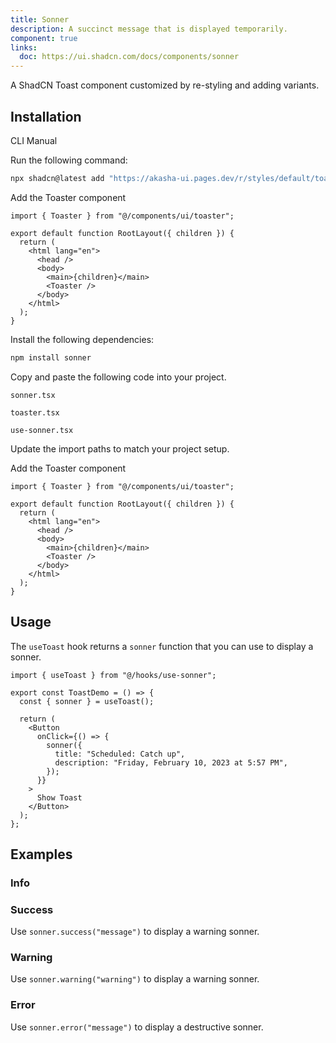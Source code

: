```yaml
---
title: Sonner
description: A succinct message that is displayed temporarily.
component: true
links:
  doc: https://ui.shadcn.com/docs/components/sonner
---
```


A ShadCN Toast component customized by re-styling and adding variants.

<ComponentPreview name="sonner-demo" description="A sonner component" />

## Installation

<Tabs defaultValue="cli">

<TabsList>
  <TabsTrigger value="cli">CLI</TabsTrigger>
  <TabsTrigger value="manual">Manual</TabsTrigger>
</TabsList>
<TabsContent value="cli">

<Steps>

<Step>Run the following command:</Step>

```bash
npx shadcn@latest add "https://akasha-ui.pages.dev/r/styles/default/toastjson"
```

<Step>Add the Toaster component</Step>

```tsx title="app/layout.tsx" {1,9}
import { Toaster } from "@/components/ui/toaster";

export default function RootLayout({ children }) {
  return (
    <html lang="en">
      <head />
      <body>
        <main>{children}</main>
        <Toaster />
      </body>
    </html>
  );
}
```

</Steps>

</TabsContent>

<TabsContent value="manual">

<Steps>

<Step>Install the following dependencies:</Step>

```bash
npm install sonner
```

<Step>Copy and paste the following code into your project.</Step>

`sonner.tsx`

<ComponentSource name="sonner" />

`toaster.tsx`

<ComponentSource name="sonner" fileName="toaster" />

`use-sonner.tsx`

<ComponentSource name="sonner" fileName="use-sonner" />

<Step>Update the import paths to match your project setup.</Step>

<Step>Add the Toaster component</Step>

```tsx title="app/layout.tsx" {1,9}
import { Toaster } from "@/components/ui/toaster";

export default function RootLayout({ children }) {
  return (
    <html lang="en">
      <head />
      <body>
        <main>{children}</main>
        <Toaster />
      </body>
    </html>
  );
}
```

</Steps>

</TabsContent>

</Tabs>

## Usage

The `useToast` hook returns a `sonner` function that you can use to display a sonner.

```tsx
import { useToast } from "@/hooks/use-sonner";
```

```tsx {2,7-10}
export const ToastDemo = () => {
  const { sonner } = useToast();

  return (
    <Button
      onClick={() => {
        sonner({
          title: "Scheduled: Catch up",
          description: "Friday, February 10, 2023 at 5:57 PM",
        });
      }}
    >
      Show Toast
    </Button>
  );
};
```

## Examples

### Info

<ComponentPreview name="sonner-info" />

### Success

Use `sonner.success("message")` to display a warning sonner.

<ComponentPreview name="sonner-success" />

### Warning

Use `sonner.warning("warning")` to display a warning sonner.

<ComponentPreview name="sonner-warning" />

### Error

Use `sonner.error("message")` to display a destructive sonner.

<ComponentPreview name="sonner-error" />
